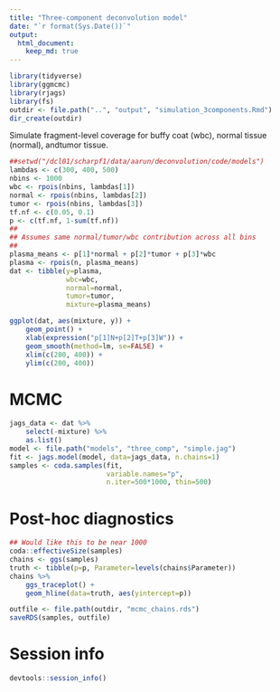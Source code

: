```yaml
---
title: "Three-component deconvolution model"
date: "`r format(Sys.Date())`"
output:	
  html_document:
    keep_md: true
---
```



```r
library(tidyverse)
library(ggmcmc)
library(rjags)
library(fs)
outdir <- file.path("..", "output", "simulation_3components.Rmd")
dir_create(outdir)
```

Simulate fragment-level coverage for buffy coat (wbc), normal tissue (normal), andtumor tissue.

```r
##setwd("/dcl01/scharpf1/data/aarun/deconvolution/code/models")
lambdas <- c(300, 400, 500)
nbins <- 1000
wbc <- rpois(nbins, lambdas[1])
normal <- rpois(nbins, lambdas[2])
tumor <- rpois(nbins, lambdas[3])
tf.nf <- c(0.05, 0.1)
p <- c(tf.nf, 1-sum(tf.nf))
##
## Assumes same normal/tumor/wbc contribution across all bins
##
plasma_means <- p[1]*normal + p[2]*tumor + p[3]*wbc
plasma <- rpois(n, plasma_means)
dat <- tibble(y=plasma,
              wbc=wbc,
              normal=normal,
              tumor=tumor,
              mixture=plasma_means)
```

```r
ggplot(dat, aes(mixture, y)) +
    geom_point() +
    xlab(expression("p[1]N+p[2]T+p[3]W")) +
    geom_smooth(method=lm, se=FALSE) +
    xlim(c(200, 400)) +
    ylim(c(200, 400))
```

# MCMC

```r
jags_data <- dat %>%
    select(-mixture) %>%
    as.list()
model <- file.path("models", "three_comp", "simple.jag")
fit <- jags.model(model, data=jags_data, n.chains=1)
samples <- coda.samples(fit,
                        variable.names="p", 
                        n.iter=500*1000, thin=500)
```

# Post-hoc diagnostics

```r
## Would like this to be near 1000
coda::effectiveSize(samples)
chains <- ggs(samples)
truth <- tibble(p=p, Parameter=levels(chains$Parameter))
chains %>%
    ggs_traceplot() +
    geom_hline(data=truth, aes(yintercept=p))
```

```r
outfile <- file.path(outdir, "mcmc_chains.rds")
saveRDS(samples, outfile)
```

# Session info

```r
devtools::session_info()
```
